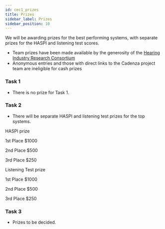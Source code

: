 ```yaml
---
id: cec1_prizes
title: Prizes
sidebar_label: Prizes
sidebar_position: 10
---
```



We will be awarding prizes for the best performing systems, with separate prizes for the HASPI and listening test scores.

- Team prizes have been made available by the generosity of the [Hearing Industry Research Consortium](http://www.hearingirc.com)
- Anonymous entries and those with direct links to the Cadenza project team are ineligible for cash prizes

### Task 1

- There is no prize for Task 1.

### Task 2

- There will be separate HASPI and listening test prizes for the top systems.

<div className="container">
        <div className="row">

<div className="text--center padding-horiz--md">
   <p/>  HASPI prize

  <p/> <EmojiEvents  style={{fontSize: 30, color: "gold"  }}/> 1st Place $1000

  <p/> <EmojiEvents  style={{ fontSize: 30, color: "silver"  }}/> 2nd Place $500

  <p/> <EmojiEvents  style={{ fontSize: 30, color: "#ff6347" }}/> 3rd Place $250

</div>

<div className="text--center padding-horiz--md">

<p/> Listening Test prize

  <p/> <EmojiEvents  style={{ fontSize: 30, color: "gold"  }}/> 1st Place $1000

  <p/> <EmojiEvents  style={{ fontSize: 30, color: "silver"  }}/> 2nd Place $500

  <p/> <EmojiEvents  style={{ fontSize: 30, color: "#ff6347" }}/> 3rd Place $250

</div>
</div>
</div>

### Task 3

- Prizes to be decided.
